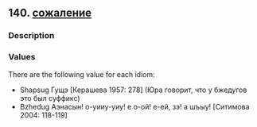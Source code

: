 ## 140. <a href =  'https://agricolamz.github.io/The_Circassian_Isoglosses_Database/140.html'>сожаление</a>
### Description



### Values
There are the following value for each idiom:

* Shapsug  Гущэ [Керашева 1957: 278] (Юра говорит, что у бжедугов это был суффикс)
* Bzhedug  Аэнасын! о-уииу-уиу! е о-ой! е-ей, зэ! а шъыу! [Ситимова 2004: 118-119] 

